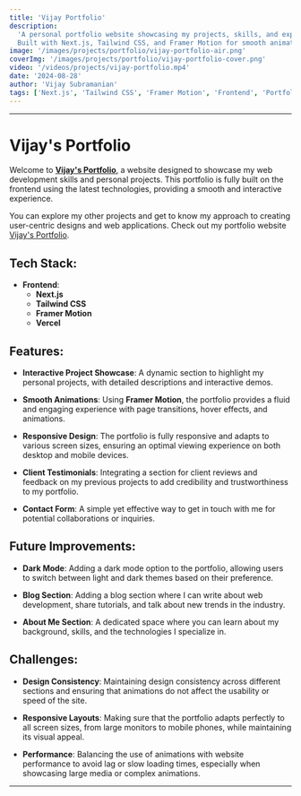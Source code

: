 ```yaml
---
title: 'Vijay Portfolio'
description:
  'A personal portfolio website showcasing my projects, skills, and expertise.
  Built with Next.js, Tailwind CSS, and Framer Motion for smooth animations.'
image: '/images/projects/portfolio/vijay-portfolio-air.png'
coverImg: '/images/projects/portfolio/vijay-portfolio-cover.png'
video: '/videos/projects/vijay-portfolio.mp4'
date: '2024-08-28'
author: 'Vijay Subramanian'
tags: ['Next.js', 'Tailwind CSS', 'Framer Motion', 'Frontend', 'Portfolio']
---
```


---

# Vijay's Portfolio

Welcome to [**Vijay's Portfolio**,](https://vijay-dev-portfolio.vercel.app/) a
website designed to showcase my web development skills and personal projects.
This portfolio is fully built on the frontend using the latest technologies,
providing a smooth and interactive experience.

You can explore my other projects and get to know my approach to creating
user-centric designs and web applications. Check out my portfolio website
[Vijay's Portfolio](https://vijay-dev-portfolio.vercel.app/).

## Tech Stack:

- **Frontend**:
  - **Next.js**
  - **Tailwind CSS**
  - **Framer Motion**
  - **Vercel**

## Features:

- **Interactive Project Showcase**: A dynamic section to highlight my personal
  projects, with detailed descriptions and interactive demos.

- **Smooth Animations**: Using **Framer Motion**, the portfolio provides a fluid
  and engaging experience with page transitions, hover effects, and animations.

- **Responsive Design**: The portfolio is fully responsive and adapts to various
  screen sizes, ensuring an optimal viewing experience on both desktop and
  mobile devices.

- **Client Testimonials**: Integrating a section for client reviews and feedback
  on my previous projects to add credibility and trustworthiness to my
  portfolio.

- **Contact Form**: A simple yet effective way to get in touch with me for
  potential collaborations or inquiries.

## Future Improvements:

- **Dark Mode**: Adding a dark mode option to the portfolio, allowing users to
  switch between light and dark themes based on their preference.

- **Blog Section**: Adding a blog section where I can write about web
  development, share tutorials, and talk about new trends in the industry.

- **About Me Section**: A dedicated space where you can learn about my
  background, skills, and the technologies I specialize in.

## Challenges:

- **Design Consistency**: Maintaining design consistency across different
  sections and ensuring that animations do not affect the usability or speed of
  the site.

- **Responsive Layouts**: Making sure that the portfolio adapts perfectly to all
  screen sizes, from large monitors to mobile phones, while maintaining its
  visual appeal.

- **Performance**: Balancing the use of animations with website performance to
  avoid lag or slow loading times, especially when showcasing large media or
  complex animations.

---
